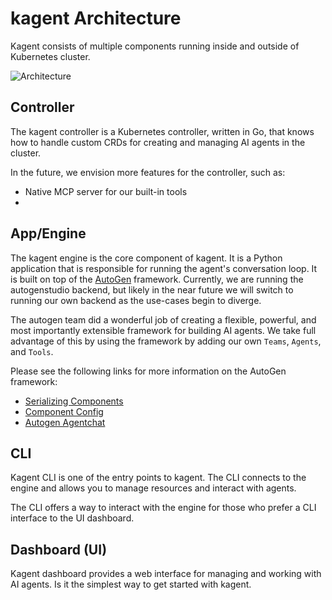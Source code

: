 # kagent Architecture

Kagent consists of multiple components running inside and outside of Kubernetes cluster.


![Architecture](/images/arch.png)

## Controller

The kagent controller is a Kubernetes controller, written in Go, that knows how to handle custom CRDs for creating and managing AI agents in the cluster. 

In the future, we envision more features for the controller, such as:
- Native MCP server for our built-in tools
- 

## App/Engine

The kagent engine is the core component of kagent. It is a Python application that is responsible for running the agent's conversation loop. It is built on top of the [AutoGen](https://github.com/microsoft/autogen) framework. Currently, we are running the autogenstudio backend, but likely in the near future we will switch to running our own backend as the use-cases begin to diverge.

The autogen team did a wonderful job of creating a flexible, powerful, and most importantly extensible framework for building AI agents. We take full advantage of this by using the framework by adding our own `Teams`, `Agents`, and `Tools`.

Please see the following links for more information on the AutoGen framework:

- [Serializing Components](https://microsoft.github.io/autogen/stable/user-guide/agentchat-user-guide/serialize-components.html)
- [Component Config](https://microsoft.github.io/autogen/stable/user-guide/core-user-guide/framework/component-config.html)
- [Autogen Agentchat](https://microsoft.github.io/autogen/stable/user-guide/agentchat-user-guide/index.html)

## CLI

Kagent CLI is one of the entry points to kagent. The CLI connects to the engine and allows you to manage resources and interact with agents.

The CLI offers a way to interact with the engine for those who prefer a CLI interface to the UI dashboard.


## Dashboard (UI)

Kagent dashboard provides a web interface for managing and working with AI agents. Is it the simplest way to get started with kagent.
